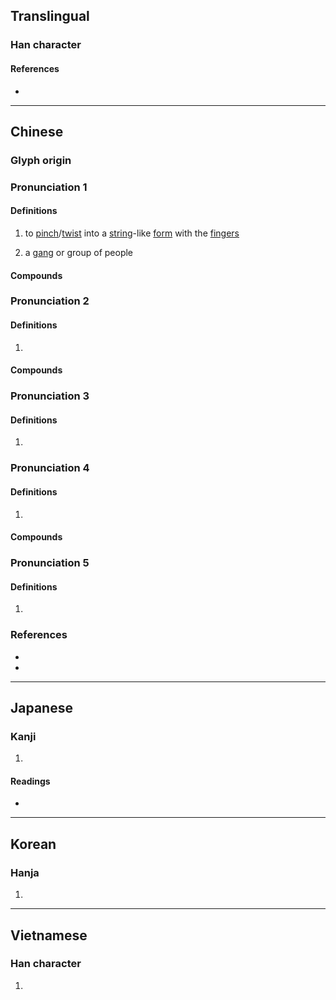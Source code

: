 {{also|撚}}
{{character info/new}}
==Translingual==

===Han character===
{{Han char|rn=64|rad=手|as=08|sn=11|four=58032|canj=QOIP|ids=⿰扌念}}

====References====
* {{Han ref|kx=0435.300|dkj=12222|dj=0785.120|hdz=31901.030|uh=637B|ud=25467|bh=B1C9|bd=45513}}

----

==Chinese==
{{attention|zh|please check}}
{{attention|zh|←→撚?}}
{{attention|nan|liàm}}
{{attn|ltc}}{{attn|och|Middle+Old Chinese needs to be distributed}}

===Glyph origin===
{{Han etym}}

===Pronunciation 1===
{{zh-forms}}
{{zh-pron
|m=niǎn
|c=nim2,nim5
|cat=n
}}

====Definitions====
{{zh-hanzi}}

# to [[pinch]]/[[twist]] into a [[string]]-like [[form]] with the [[finger]]s
# {{lb|zh|Central Plains Mandarin|synecdoche}} a [[gang]] or group of people
#: {{zh-x|捻軍}}

====Compounds====
{{zh-der|捻軍|捻子|捻匪|捻匪}}

===Pronunciation 2===
{{zh-forms}}
{{zh-pron
|m=niǎn
|c=nan2
|cat=
}}

====Definitions====
{{zh-hanzi}}

# {{rfdef|zh}}

====Compounds====
{{zh-der|捻線}}

===Pronunciation 3===
{{zh-forms}}
{{zh-pron
|m=niǎn
|c=nim1
|cat=v
}}

====Definitions====
{{zh-hanzi}}

# {{rfdef|zh}}

===Pronunciation 4===
{{zh-forms}}
{{zh-pron
|m=niǎn
|c=nin2
|cat=
}}

====Definitions====
{{zh-hanzi}}

# {{rfdef|zh}}

====Compounds====
{{zh-der|捻死木虱|捻喉}}

===Pronunciation 5===
{{zh-forms}}
{{zh-pron
|m=niē
|c=nip6
|cat=v
}}

====Definitions====
{{zh-hanzi}}

# {{zh-alt-form|捏}}

===References===
* {{R:yue:mfccd}}
* {{R:twedu|A01611}}

----

==Japanese==

===Kanji===
{{ja-kanji|grade=|rs=手08}}

# {{defn|lang=ja|sort=手08}}

====Readings====
* {{ja-readings|goon=にょう<ねふ, ねん<ねん<ねむ|kanon=じょう<でふ, でん<でん<でむ|kun=ひね-る, ねじ-る<ねぢ-る, よじる}}

----

==Korean==

===Hanja===
{{ko-hanja|hangeul=[[념]]>[[염]], [[녑]]>[[엽]]|eumhun=|rv=nyeom>yeom, nyeop>yeop|mr=nyŏm>yŏm, nyŏp>yŏp|y=nyem>yem, nyep>yep}}

# {{defn|lang=ko|sort=手08}}

----

==Vietnamese==

===Han character===
{{vi-hantu|[[nạm]], [[nắm]], [[ném]], [[niết]], [[niệm]], [[niệp]], [[niêm]], [[núm]]|rs=手08}}

# {{defn|lang=vi|sort=手08}}